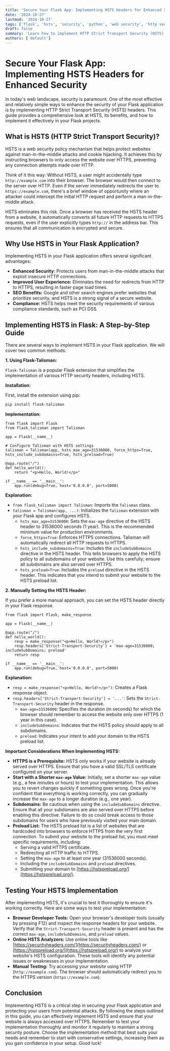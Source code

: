 ```yaml
---
title: 'Secure Your Flask App: Implementing HSTS Headers for Enhanced Security'
date: '2024-10-27'
lastmod: '2024-10-27'
tags: ['flask', 'hsts', 'security', 'python', 'web security', 'http security headers']
draft: false
summary: 'Learn how to implement HTTP Strict Transport Security (HSTS) headers in your Flask application to enforce HTTPS connections and improve website security.  This guide provides a comprehensive explanation, code examples, and best practices for HSTS implementation.'
authors: ['default']
---
```


# Secure Your Flask App: Implementing HSTS Headers for Enhanced Security

In today's web landscape, security is paramount. One of the most effective and relatively simple ways to enhance the security of your Flask application is by implementing HTTP Strict Transport Security (HSTS) headers. This guide provides a comprehensive look at HSTS, its benefits, and how to implement it effectively in your Flask projects.

## What is HSTS (HTTP Strict Transport Security)?

HSTS is a web security policy mechanism that helps protect websites against man-in-the-middle attacks and cookie hijacking. It achieves this by instructing browsers to only access the website over HTTPS, preventing any connection attempts made over HTTP.

Think of it this way: Without HSTS, a user might accidentally type `http://example.com` into their browser. The browser would then connect to the server over HTTP. Even if the server immediately redirects the user to `https://example.com`, there's a brief window of opportunity where an attacker could intercept the initial HTTP request and perform a man-in-the-middle attack.

HSTS eliminates this risk. Once a browser has received the HSTS header from a website, it automatically converts all future HTTP requests to HTTPS requests, even if the user explicitly types `http://` in the address bar. This ensures that all communication is encrypted and secure.

## Why Use HSTS in Your Flask Application?

Implementing HSTS in your Flask application offers several significant advantages:

- **Enhanced Security:** Protects users from man-in-the-middle attacks that exploit insecure HTTP connections.
- **Improved User Experience:** Eliminates the need for redirects from HTTP to HTTPS, resulting in faster page load times.
- **SEO Benefits:** Google and other search engines prefer websites that prioritize security, and HSTS is a strong signal of a secure website.
- **Compliance:** HSTS helps meet the security requirements of various compliance standards, such as PCI DSS.

## Implementing HSTS in Flask: A Step-by-Step Guide

There are several ways to implement HSTS in your Flask application. We will cover two common methods:

**1. Using Flask-Talisman:**

`Flask-Talisman` is a popular Flask extension that simplifies the implementation of various HTTP security headers, including HSTS.

**Installation:**

First, install the extension using pip:

```bash
pip install flask-talisman
```

**Implementation:**

```plaintext
from flask import Flask
from flask_talisman import Talisman

app = Flask(__name__)

# Configure Talisman with HSTS settings
talisman = Talisman(app, hsts_max_age=31536000, force_https=True, hsts_include_subdomains=True, hsts_preload=True)

@app.route("/")
def hello_world():
    return "<p>Hello, World!</p>"

if __name__ == '__main__':
    app.run(debug=True, host='0.0.0.0', port=5000)
```

**Explanation:**

- `from flask_talisman import Talisman`: Imports the `Talisman` class.
- `talisman = Talisman(app, ...)`: Initializes the `Talisman` extension with your Flask app and configures HSTS.
  - `hsts_max_age=31536000`: Sets the `max-age` directive of the HSTS header to 31536000 seconds (1 year). This is the recommended minimum value for production environments.
  - `force_https=True`: Enforces HTTPS connections. Talisman will automatically redirect all HTTP requests to HTTPS.
  - `hsts_include_subdomains=True`: Includes the `includeSubDomains` directive in the HSTS header. This tells browsers to apply the HSTS policy to all subdomains of your website. Use this carefully; ensure all subdomains are also served over HTTPS.
  - `hsts_preload=True`: Includes the `preload` directive in the HSTS header. This indicates that you intend to submit your website to the HSTS preload list.

**2. Manually Setting the HSTS Header:**

If you prefer a more manual approach, you can set the HSTS header directly in your Flask response.

```plaintext
from flask import Flask, make_response

app = Flask(__name__)

@app.route("/")
def hello_world():
    resp = make_response("<p>Hello, World!</p>")
    resp.headers['Strict-Transport-Security'] = 'max-age=31536000; includeSubDomains; preload'
    return resp

if __name__ == '__main__':
    app.run(debug=True, host='0.0.0.0', port=5000)
```

**Explanation:**

- `resp = make_response("<p>Hello, World!</p>")`: Creates a Flask response object.
- `resp.headers['Strict-Transport-Security'] = '...'`: Sets the `Strict-Transport-Security` header in the response.
  - `max-age=31536000`: Specifies the duration (in seconds) for which the browser should remember to access the website only over HTTPS (1 year in this case).
  - `includeSubDomains`: Indicates that the HSTS policy should apply to all subdomains.
  - `preload`: Indicates your intent to add your domain to the HSTS preload list.

**Important Considerations When Implementing HSTS:**

- **HTTPS is a Prerequisite:** HSTS only works if your website is already served over HTTPS. Ensure that you have a valid SSL/TLS certificate configured on your server.
- **Start with a Shorter `max-age` Value:** Initially, set a shorter `max-age` value (e.g., a few minutes or hours) to test your implementation. This allows you to revert changes quickly if something goes wrong. Once you're confident that everything is working correctly, you can gradually increase the `max-age` to a longer duration (e.g., one year).
- **Subdomains:** Be cautious when using the `includeSubDomains` directive. Ensure that all your subdomains are also served over HTTPS before enabling this directive. Failure to do so could break access to those subdomains for users who have previously visited your main domain.
- **Preload List:** The HSTS preload list is a list of websites that are hardcoded into browsers to enforce HTTPS from the very first connection. To submit your website to the preload list, you must meet specific requirements, including:
  - Serving a valid HTTPS certificate.
  - Redirecting all HTTP traffic to HTTPS.
  - Setting the `max-age` to at least one year (31536000 seconds).
  - Including the `includeSubDomains` and `preload` directives.
  - Submitting your domain to [https://hstspreload.org/](https://hstspreload.org/).

## Testing Your HSTS Implementation

After implementing HSTS, it's crucial to test it thoroughly to ensure it's working correctly. Here are some ways to test your implementation:

- **Browser Developer Tools:** Open your browser's developer tools (usually by pressing F12) and inspect the response headers for your website. Verify that the `Strict-Transport-Security` header is present and has the correct `max-age`, `includeSubDomains`, and `preload` values.
- **Online HSTS Analyzers:** Use online tools like [https://securityheaders.com/](https://securityheaders.com/) or [https://hstspreload.org/](https://hstspreload.org/) to analyze your website's HSTS configuration. These tools will identify any potential issues or weaknesses in your implementation.
- **Manual Testing:** Try accessing your website using HTTP (`http://example.com`). The browser should automatically redirect you to the HTTPS version (`https://example.com`).

## Conclusion

Implementing HSTS is a critical step in securing your Flask application and protecting your users from potential attacks. By following the steps outlined in this guide, you can effectively implement HSTS and ensure that your website is always accessed over HTTPS. Remember to test your implementation thoroughly and monitor it regularly to maintain a strong security posture. Choose the implementation method that best suits your needs and remember to start with conservative settings, increasing them as you gain confidence in your setup. Good luck!
